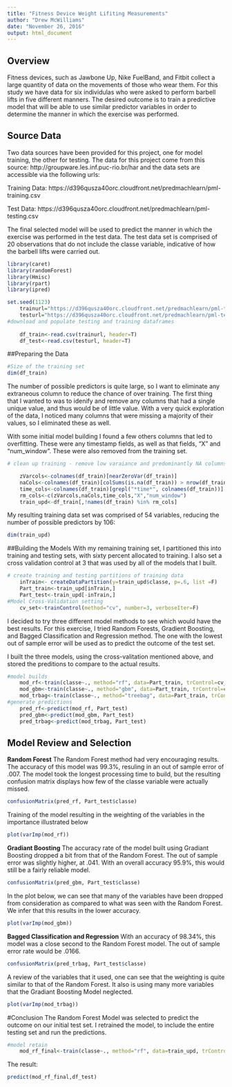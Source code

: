 ```yaml
---
title: "Fitness Device Weight Lifiting Measurements"
author: "Drew McWilliams"
date: "November 26, 2016"
output: html_document
---
```



## Overview

Fitness devices, such as Jawbone Up, Nike FuelBand, and Fitbit collect a large quantity of data on the movements of those who wear them.  For this study we have data for six individulas who were asked to perform barbell lifts in five different manners.  The desired outcome is to train a predictive model that will be able to use similar predictor variables in order to determine the manner in which the exercise was performed.


## Source Data
Two data sources have been provided for this project, one for model training, the other for testing.  The data for this project come from this source: http://groupware.les.inf.puc-rio.br/har and the data sets are accessible via the following urls:

Training Data:
https://d396qusza40orc.cloudfront.net/predmachlearn/pml-training.csv

Test Data:
https://d396qusza40orc.cloudfront.net/predmachlearn/pml-testing.csv

The final selected model will be used to predict the manner in which the exercise was performed in the test data.  The test data set is comprised of 20 observations that do not include the classe variable, indicative of how the barbell lifts were carried out.

```r
library(caret)
library(randomForest)
library(Hmisc)
library(rpart)
library(ipred)


```

```r

set.seed(1123)
    trainurl="https://d396qusza40orc.cloudfront.net/predmachlearn/pml-training.csv"
    testurl="https://d396qusza40orc.cloudfront.net/predmachlearn/pml-testing.csv"
#download and populate testing and training dataframes
    
    df_train<-read.csv(trainurl, header=T)
    df_test<-read.csv(testurl, header=T)
```

##Preparing the Data
```r
#Size of the training set
dim(df_train)
```
The number of possible predictors is quite large, so I want to eliminate any extraneous column to reduce the chance of over training.  The first thing that I wanted to was to idenify and remove any columns that had a single unique value, and thus would be of little value.  With a very quick exploration of the data, I noticed many columns that were missing a majority of their values, so I eliminated these as well.  

With some initial model building I found a few others columns that led to overfitting.  These were any timestamp fields, as well as that fields, "X" and "num_window".  These were also removed from the training set.
```r
# clean up training - remove low varaiance and predominantly NA columns

    zVarcols<-colnames(df_train)[nearZeroVar(df_train)]
    naCols<-colnames(df_train)[colSums(is.na(df_train)) > nrow(df_train)*.5]
    time_cols<-colnames(df_train)[grepl("*time*", colnames(df_train))]
    rm_cols<-c(zVarcols,naCols,time_cols,"X","num_window")
    train_upd<-df_train[,!names(df_train) %in% rm_cols]
```

My resulting training data set was comprised of 54 variables, reducing the number of possible predictors by 106:

```r
dim(train_upd)
```

##Building the Models
With my remaining training set, I partitioned this into training and testing sets, with sixty percent allocated to training.  I also set a cross validation control at 3 that was used by all of the models that I built.


```r
# create training and testing partitions of training data
    inTrain<- createDataPartition(y=train_upd$classe, p=.6, list =F)
    Part_train<-train_upd[inTrain,]
    Part_test<-train_upd[-inTrain,]
#Model Cross-Validation setting
    cv_set<-trainControl(method="cv", number=3, verboseIter=F)
```
I decided to try three different model methods to see which would have the best results.  For this exercise, I tried Random Forests, Gradient Boosting, and Bagged Classification and Regression method. The one with the lowest out of sample error will be used as to predict the outcome of the test set.

I built the three models, using the cross-valitation mentioned above, and stored the preditions to compare to the actual results.

```r
#model builds
    mod_rf<-train(classe~., method="rf", data=Part_train, trControl=cv_set)
    mod_gbm<-train(classe~., method="gbm", data=Part_train, trControl=cv_set, verbose=FALSE)
    mod_trbag<-train(classe~., method="treebag", data=Part_train, trConrol=cv_set)
#generate predictions    
    pred_rf<-predict(mod_rf, Part_test)
    pred_gbm<-predict(mod_gbm, Part_test)
    pred_trbag<-predict(mod_trbag, Part_test)
```

## Model Review and Selection
**Random Forest**
The Random Forest method had very encouraging results.  The accuracy of this model was 99.3%, resuling in an out of sample error of .007.  The model took the longest processing time to build, but the resulting confusion matrix displays how few of the classe variable were actually missed.

```r
confusionMatrix(pred_rf, Part_test$classe)
```
Training of the model resulting in the weighting of the variables in the importance illustrated below

```r
plot(varImp(mod_rf))
```

**Gradiant Boosting**
The accuracy rate of the model built using Gradiant Boosting dropped a bit from that of the Random Forest.  The out of sample error was slightly higher, at .041.  With an overall accuracy 95.9%, this would still be a fairly reliable model.


```r
confusionMatrix(pred_gbm, Part_test$classe)
```

In the plot below, we can see that many of the variables have been dropped from consideration as compared to what was seen with the Random Forest.  We infer that this results in the lower accuracy.

```r
plot(varImp(mod_gbm))
```


**Bagged Classification and Regression**
With an accuracy of 98.34%, this model was a close second to the Random Forest model.  The out of sample error rate would be .0166.

```r
confusionMatrix(pred_trbag, Part_test$classe)
```
A review of the variables that it used, one can see that the weighting is quite similar to that of the Random Forest.  It also is using many more variables that the Gradiant Boosting Model neglected.
```r
plot(varImp(mod_trbag))
```

#Conclusion
The Random Forest Model was selected to predict the outcome on our initial test set.  I retrained the model, to include the entire testing set and run the predictions.

```r
#model retain
    mod_rf_final<-train(classe~., method="rf", data=train_upd, trControl=cv_set)

```

The result:
```r
predict(mod_rf_final,df_test)
```


